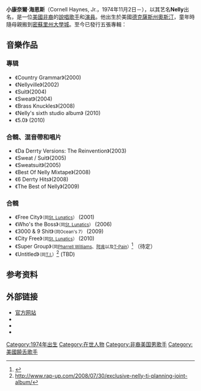 {{noteTA
|T=zh-hans:奈利; zh-tw:尼力; zh-hant:尼力;
|1=zh-hans:奈利; zh-tw:尼力; zh-hant:尼力;
}}
{{Infobox Musical artist 
| Name = Nelly
| Img = Nelly & Cesar Arevalo (cropped).jpg
| Img_capt = 
| Img_size =
| Landscape =
| Background      = solo_singer
| Birth_name = Cornell Haynes, Jr.
| birth_date = {{birth date and age|1974|11|02}}
| birth_place = {{USA}}[[德克萨斯州|德克萨斯州]][[奥斯汀|奥斯汀]]
| Origin ={{USA}}[[密蘇里州|密蘇里州]][[聖路易斯|聖路易斯]]
| Instrument =
| Voice_type =
| Genre = {{flatlist|
* [[嘻哈音樂|嘻哈音樂]]
* [[R&B|R&B]]
* [[Pop_(音樂類型)|Pop]]
}}
| Occupation = {{flatlist|
* [[說唱歌手|說唱歌手]]
* [[歌手|歌手]]
* [[演員|演員]]
* [[企業家|企業家]]
}}
| Years_active = 1993年至今
| Label = {{flatlist|
* [[Derrty_Entertainment|Derrty Ent.]]
* [[Universal_Motown_Records|Universal Motown]]
* [[Universal_Republic_Records|Universal Republic]]
* [[Republic_Records|Republic]]<ref>{{cite web|author=Republic Records |url=http://www.republicrecords.com/artists/ |title=Republic Records |publisher=Republic Records |date= |accessdate=2014-03-20}}</ref>
}}
| Associated_acts ={{flatlist|
* [[凯莉·罗兰|凯莉·罗兰]]
* [[T.I.|T.I.]]
}}
| URL = {{url|www.nelly.net}}
}}

'''小康奈爾·海恩斯'''（Cornell Haynes, Jr.，1974年11月2日－），以其艺名'''Nelly'''出名，是一位[[美國|美國]][[非裔美國人|非裔]]的[[說唱歌手|說唱歌手]]和[[演員|演員]]。他出生於美國[[德克薩斯州|德克薩斯州]][[奧斯汀|奧斯汀]]，童年時隨母親搬到[[密蘇里州|密蘇里州]][[大學城|大學城]]。至今已發行五張專輯：

==音樂作品==
===專辑===
*《Country Grammar》(2000)
*《Nellyville》(2002)
*《Suit》(2004)
*《Sweat》(2004)
*《Brass Knuckles》(2008)
*《Nelly's sixth studio album》 (2010)
*《5.0》 (2010)

===合輯、混音帶和唱片===
*《Da Derrty Versions: The Reinvention》(2003)
*《Sweat / Suit》(2005)
*《Sweatsuit》(2005)
*《Best Of Nelly Mixtape》(2008)
*《6 Derrty Hits》(2008)
*《The Best of Nelly》(2009)

===合輯===
*《Free City》<small>（同[[St._Lunatics|St. Lunatics]]）</small> (2001)
*《Who's the Boss》<small>（同[[St._Lunatics|St. Lunatics]]）</small> (2006)
*《3000 & 9 Shit》<small>（同Ocean's 7）</small> (2009)
*《City Free》<small>（同[[St._Lunatics|St. Lunatics]]）</small> (2010)
*《Super Group》<small>（同[[Pharrell_Williams|Pharrell Williams]]、[[阿肯|阿肯]]以及[[T-Pain|T-Pain]]）</small><ref>{{cite web|last=Goldstein|first=Melissa|title=Pharrell, T-Pain, Nelly, Akon Unite for Supergroup|url=http://www.spin.com/articles/pharrell-t-pain-nelly-akon-unite-supergroup|work=Spin|date=2008-10-23|accessdate=2010-03-19|archive-date=2009-07-29|archive-url=https://web.archive.org/web/20090729082755/http://www.spin.com/articles/pharrell-t-pain-nelly-akon-unite-supergroup|dead-url=no}}</ref> （待定）
*《Untitled》<small>（同[[T.I.|T.I.]]）</small><ref>http://www.rap-up.com/2008/07/30/exclusive-nelly-ti-planning-joint-album/</ref> (TBD)

==参考资料==
{{Reflist}}

==外部链接==
{{Commonscat|Nelly}}
* [http://www.nelly.net 官方网站] {{Wayback|url=http://www.nelly.net/ |date=20090322235821 }}
* {{MySpace|Nelly_Mo|Nelly}}
* {{Twitter|Nelly_Mo|Nelly}}
* {{imdb name|id=0625099|name=Nelly}}

{{Authority control}}
{{DEFAULTSORT:Nelly}}
[[Category:1974年出生|Category:1974年出生]]
[[Category:在世人物|Category:在世人物]]
[[Category:非裔美国男歌手|Category:非裔美国男歌手]]
[[Category:美國饒舌歌手|Category:美國饒舌歌手]]